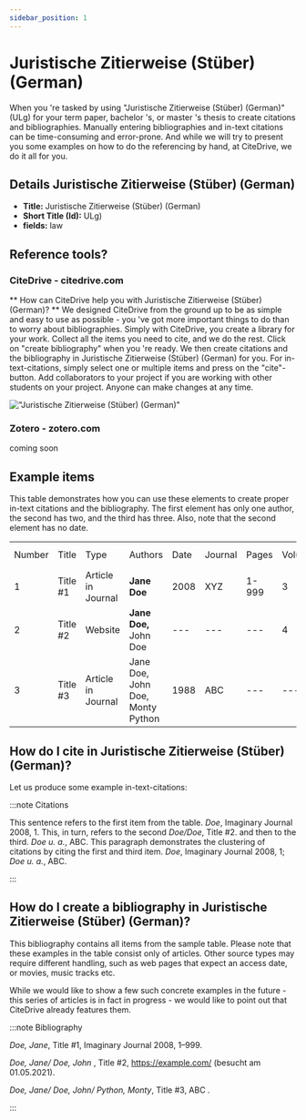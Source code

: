 ```yaml
---
sidebar_position: 1
---
```


# Juristische Zitierweise (Stüber) (German)

When you 're tasked by using "Juristische Zitierweise (Stüber) (German)" (ULg) for your term paper, bachelor 's, or master 's thesis to create citations and bibliographies.
Manually entering bibliographies and in-text citations can be time-consuming and error-prone. And while we will try to present you some examples on how to do the referencing by hand, at CiteDrive, we do it all for you.

## Details  Juristische Zitierweise (Stüber) (German)
* **Title:** Juristische Zitierweise (Stüber) (German)
* **Short Title (Id):** ULg)
* **fields:** law

## Reference tools?
### CiteDrive - citedrive.com
** How can CiteDrive help you with Juristische Zitierweise (Stüber) (German)? **
We designed CiteDrive from the ground up to be as simple and easy to use as possible - you 've got more important things to do than to worry about bibliographies. Simply with CiteDrive, you create a library for your work. Collect all the items you need to cite, and we do the rest. Click on "create bibliography" when you 're ready. We then create citations and the bibliography in Juristische Zitierweise (Stüber) (German) for you. For in-text-citations, simply select one or multiple items and press on the "cite"-button. Add collaborators to your project if you are working with other students on your project. Anyone can make changes at any time.


!["Juristische Zitierweise (Stüber) (German)"](images/juristische-zitierweise-stuber-german.svg "Choose Juristische Zitierweise (Stüber) (German) in the CiteDrive App")

### Zotero - zotero.com

coming soon

## Example items

This table demonstrates how you can use these elements to create proper in-text citations and the bibliography. The first element has only one author, the second has two, and the third has three. Also, note that the second element has no date.


<table>
  <tr>
   <td>Number
   </td>
   <td>Title
   </td>
   <td>Type
   </td>
   <td>Authors
   </td>
   <td>Date
   </td>
   <td>Journal
   </td>
   <td>Pages
   </td>
   <td>Volume
   </td>
   <td>Issue
   </td>
   <td>Access Date
   </td>
  </tr>
  <tr>
   <td>1
   </td>
   <td>Title #1
   </td>
   <td>Article in Journal
   </td>
   <td><strong>Jane Doe</strong>
   </td>
   <td>2008
   </td>
   <td>XYZ
   </td>
   <td>1-999
   </td>
   <td>3
   </td>
   <td>2
   </td>
   <td>--
   </td>
  </tr>
  <tr>
   <td>
2
   </td>
   <td>Title #2
   </td>
   <td>Website
   </td>
   <td><strong>Jane Doe, </strong>John Doe
   </td>
   <td>---
   </td>
   <td>---
   </td>
   <td>---
   </td>
   <td>4
   </td>
   <td>---
   </td>
   <td>2020-05-01
   </td>
  </tr>
  <tr>
   <td>3
   </td>
   <td>Title #3
   </td>
   <td>Article in Journal
   </td>
   <td>Jane Doe, John Doe, Monty Python
   </td>
   <td>1988
   </td>
   <td>ABC
   </td>
   <td>---
   </td>
   <td>---
   </td>
   <td>16
   </td>
   <td>---
   </td>
  </tr>
</table>



## How do I cite in  Juristische Zitierweise (Stüber) (German)?

Let us produce some example in-text-citations:

:::note Citations


This sentence refers to the first item from the table. <i>Doe</i>, Imaginary Journal 2008, 1. This, in turn, refers to the second <i>Doe/Doe</i>, Title #2.
and then to the third.  <i>Doe u. a.</i>, ABC.
This paragraph demonstrates the clustering of citations by citing the first and third item. <i>Doe</i>, Imaginary Journal 2008, 1; <i>Doe u. a.</i>, ABC.

:::

## How do I create a bibliography in Juristische Zitierweise (Stüber) (German)?

This bibliography contains all items from the sample table. Please note that these examples in the table consist only of articles. Other source types may require different handling, such as web pages that expect an access date, or movies, music tracks etc.

While we would like to show a few such concrete examples in the future - this series of articles is in fact in progress - we would like to point out that CiteDrive already features them.

:::note Bibliography

<i>Doe, Jane</i>, Title #1, Imaginary Journal  2008, 1–999.

<i>Doe, Jane/ Doe, John </i>, Title #2, https://example.com/ (besucht am 01.05.2021).

<i>Doe, Jane/ Doe, John/ Python, Monty</i>, Title #3, ABC .



:::


        